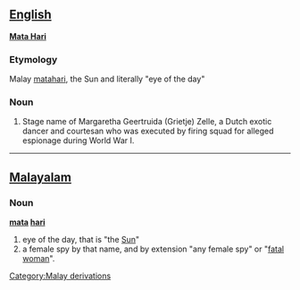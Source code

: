 ==[[English]]==
'''[[Mata Hari]]'''

===Etymology===
Malay [[matahari]], the Sun and literally "eye of the day"

===Noun===
# Stage name of Margaretha Geertruida (Grietje) Zelle, a Dutch exotic dancer and courtesan who was executed by firing squad for alleged espionage during World War I.

[[Category:Malay derivations]]
----
==[[Malayalam]]==

===Noun===
'''[[mata]] [[hari]]'''

# eye of the day, that is "the [[Sun]]"
# a female spy by that name, and by extension "any female spy" or "[[fatal woman]]".